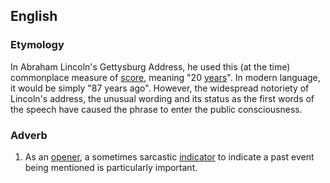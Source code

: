 {{wikipedia|Gettysburg Address}}
==English==

===Etymology===
In Abraham Lincoln's Gettysburg Address, he used this (at the time) commonplace measure of [[score]], meaning "20 [[year]]s". In modern language, it would be simply "87 years ago". However, the widespread notoriety of Lincoln's address, the unusual wording and its status as the first words of the speech have caused the phrase to enter the public consciousness.

===Adverb===
{{head|en|adverb|head=[[four]] [[score]] [[and]] [[seven]] [[years]] [[ago]]}}

# {{idiomatic}} As an [[opener]], a sometimes sarcastic [[indicator]] to indicate a past event being mentioned is particularly important.